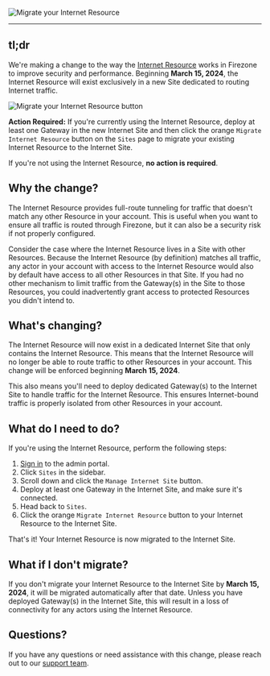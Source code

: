 
<Image
  src="/images/blog/migrate-your-internet-resource/migrate-internet-resource.svg"
  alt="Migrate your Internet Resource"
  width={200}
  height={200}
  className="mx-auto shadow rounded"
/>

---

## tl;dr

We're making a change to the way the [Internet Resource](/kb/deploy/resources#the-internet-resource) works in Firezone to improve security and performance. Beginning **March 15, 2024**, the Internet Resource will exist exclusively in a new Site dedicated to routing Internet traffic.

<Image
  src="/images/blog/migrate-your-internet-resource/button.png"
  alt="Migrate your Internet Resource button"
  className="mx-auto rounded"
  height={250}
  width={250}
/>

**Action Required:** If you're currently using the Internet Resource, deploy at least one Gateway in the new Internet Site and then click the orange `Migrate Internet Resource` button on the `Sites` page to migrate your existing Internet Resource to the Internet Site.

If you're not using the Internet Resource, <strong>no action is required</strong>.

## Why the change?

The Internet Resource provides full-route tunneling for traffic that doesn't match any other Resource in your account. This is useful when you want to ensure all traffic is routed through Firezone, but it can also be a security risk if not properly configured.

Consider the case where the Internet Resource lives in a Site with other Resources. Because the Internet Resource (by definition) matches all traffic, any actor in your account with access to the Internet Resource would also by default have access to all other Resources in that Site. If you had no other mechanism to limit traffic from the Gateway(s) in the Site to those Resources, you could inadvertently grant access to protected Resources you didn't intend to.

## What's changing?

The Internet Resource will now exist in a dedicated Internet Site that only contains the Internet Resource. This means that the Internet Resource will no longer be able to route traffic to other Resources in your account. This change will be enforced beginning **March 15, 2024**.

This also means you'll need to deploy dedicated Gateway(s) to the Internet Site to handle traffic for the Internet Resource. This ensures Internet-bound traffic is properly isolated from other Resources in your account.

## What do I need to do?

If you're using the Internet Resource, perform the following steps:

1. [Sign in](https://app.firezone.dev/) to the admin portal.
1. Click `Sites` in the sidebar.
1. Scroll down and click the `Manage Internet Site` button.
1. Deploy at least one Gateway in the Internet Site, and make sure it's connected.
1. Head back to `Sites`.
1. Click the orange `Migrate Internet Resource` button to your Internet Resource to the Internet Site.

That's it! Your Internet Resource is now migrated to the Internet Site.

## What if I don't migrate?

If you don't migrate your Internet Resource to the Internet Site by **March 15, 2024**, it will be migrated automatically after that date. Unless you have deployed Gateway(s) in the Internet Site, this will result in a loss of connectivity for any actors using the Internet Resource.

## Questions?

If you have any questions or need assistance with this change, please reach out to our [support team](/support).
